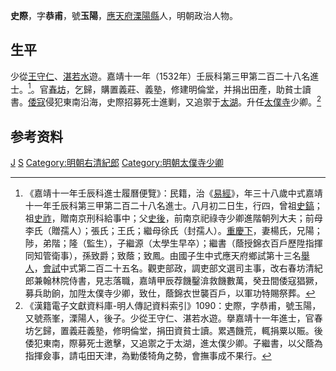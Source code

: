 {{明清人物信息框
| 姓名 = 史際
| 原名 =
| 圖片名稱= 
| 圖片大小 =
| 圖片說明 = 
| 最高職務 = 太僕寺少卿
| 國家 = 大明 
| 爵位 =
| 籍貫 = [[應天府|應天府]][[溧陽縣|溧陽縣]]
| 族裔 = 
| 旗籍 = 
| 字號 = 字恭甫，號玉陽，又號燕峯
| 諡號 =
| 出生日期 = 弘治八年（1495年）八月初二日
| 出生地點 =
| 逝世日期 = 隆慶五年（1571年）
| 逝世地點 =
| 墓葬 =
| 配偶 = 楊氏
| 親屬 = 曾祖[[史鎬|史鎬]]，祖[[史祚|史祚]]<br>父[[史後|史後]]，前母李氏（贈孺人）；張氏；王氏；繼母徐氏（封孺人）
| 出身 =
* 嘉靖十一年壬辰科同進士出身
| 經歷 =
| 著作 =  
}}
'''史際'''{{BD|1495年||1571年||S}}，字'''恭甫'''，號'''玉陽'''，[[應天府|應天府]][[溧陽縣|溧陽縣]]人，明朝政治人物。

==生平==
少從[[王守仁|王守仁]]、[[湛若水|湛若水]]遊。嘉靖十一年（1532年）壬辰科第三甲第二百二十八名進士。<ref>《嘉靖十一年壬辰科進士履曆便覽》：民籍，治《[[易經|易經]]》，年三十八歲中式嘉靖十一年壬辰科第三甲第二百二十八名進士。八月初二日生，行四，曾祖[[史鎬|史鎬]]；祖[[史祚|史祚]]，贈南京刑科給事中；父[[史後|史後]]，前南京祀祿寺少卿進階朝列大夫；前母李氏（贈孺人）；張氏；王氏；繼母徐氏（封孺人）。[[重慶下|重慶下]]，妻楊氏，兄陽；陟，弟階；隆（監生），子繼源（太學生早卒）；繼書（蔭授錦衣百戶歷陞指揮同知管衛事），孫致爵；致蔭；致鳳。由國子生中式應天府鄉試第十三名[[舉人|舉人]]，[[會試|會試]]中式第二百二十五名。觀吏部政，調吏部文選司主事，改右春坊清紀郎兼翰林院侍書，見志落職，嘉靖甲辰荐饑鑿渰救饑數萬，癸丑間倭寇猖獗，募兵助餉，加陞太僕寺少卿，致仕，蔭錦衣世襲百戶，以軍功特賜祭葬。</ref>。官[[春坊|春坊]]，乞歸，購置義莊、義塾，修建明倫堂，并捐出田產，助貧士讀書。[[倭寇|倭寇]]侵犯東南沿海，史際招募死士進剿，又追禦于[[太湖|太湖]]。升任[[太僕寺|太僕寺]]少卿。<ref>《漢籍電子文獻資料庫-明人傳記資料索引》1090：史際，字恭甫，號玉陽，又號燕峯，溧陽人，後子。少從王守仁、湛若水遊。擧嘉靖十一年進士，官春坊乞歸，置義莊義塾，修明倫堂，捐田資貧士讀。累遇饑荒，輒捐粟以賑。後倭犯東南，際募死士邀擊，又追禦之于太湖，進太僕少卿。子繼書，以父蔭為指揮僉事，請屯田天津，為勦倭犄角之勢，會撫事成不果行。</ref>

== 参考资料 ==
{{reflist}}

{{嘉靖十一年壬辰科殿试金榜}}

{{Authority control}}
{{DEFAULTSORT:Shi史}}
[[Category:史姓|J]]
[[Category:溧陽人|S]]
[[Category:明朝右清紀郎|Category:明朝右清紀郎]]
[[Category:明朝太僕寺少卿|Category:明朝太僕寺少卿]]


{{明朝人物小作品}}